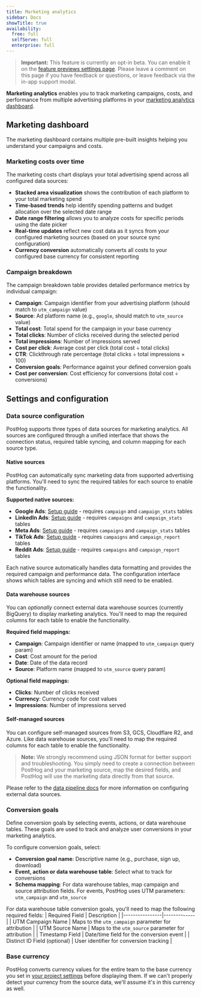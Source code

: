 ```yaml
---
title: Marketing analytics
sidebar: Docs
showTitle: true
availability:
  free: full
  selfServe: full
  enterprise: full
---
```



> **Important:** This feature is currently an opt-in beta. You can enable it on the [feature previews settings page](https://app.posthog.com/settings/user-feature-previews#marketing-analytics). Please leave a comment on this page if you have feedback or questions, or leave feedback via the in-app support modal.

**Marketing analytics** enables you to track marketing campaigns, costs, and performance from multiple advertising platforms in your [marketing analytics dashboard](https://app.posthog.com/web/marketing).

## Marketing dashboard

The marketing dashboard contains multiple pre-built insights helping you understand your campaigns and costs. 

### Marketing costs over time

<ProductScreenshot
    imageLight="https://res.cloudinary.com/dmukukwp6/image/upload/chart_white_e4dddd2635.png" 
    imageDark="https://res.cloudinary.com/dmukukwp6/image/upload/chart_dark_b615545f58.png"
    alt="Marketing analytics dashboard showing marketing costs over time"
    classes="rounded"
/>

The marketing costs chart displays your total advertising spend across all configured data sources:

- **Stacked area visualization** shows the contribution of each platform to your total marketing spend
- **Time-based trends** help identify spending patterns and budget allocation over the selected date range
- **Date range filtering** allows you to analyze costs for specific periods using the date picker
- **Real-time updates** reflect new cost data as it syncs from your configured marketing sources (based on your source sync configuration)
- **Currency conversion** automatically converts all costs to your configured base currency for consistent reporting

### Campaign breakdown

<ProductScreenshot
    imageLight="https://res.cloudinary.com/dmukukwp6/image/upload/table_white_e64873d2b0.png" 
    imageDark="https://res.cloudinary.com/dmukukwp6/image/upload/table_dark_9c7ba9afdb.png"
    alt="Campaign costs breakdown table showing detailed performance metrics"
    classes="rounded"
/>

The campaign breakdown table provides detailed performance metrics by individual campaign:

- **Campaign**: Campaign identifier from your advertising platform (should match to `utm_campaign` value)
- **Source**: Ad platform name (e.g., `google`, should match to `utm_source` value)
- **Total cost**: Total spend for the campaign in your base currency
- **Total clicks**: Number of clicks received during the selected period
- **Total impressions**: Number of impressions served
- **Cost per click**: Average cost per click (total cost ÷ total clicks)
- **CTR**: Clickthrough rate percentage (total clicks ÷ total impressions × 100)
- **Conversion goals**: Performance against your defined conversion goals
- **Cost per conversion**: Cost efficiency for conversions (total cost ÷ conversions)

## Settings and configuration

### Data source configuration

<ProductScreenshot
    imageLight="https://res.cloudinary.com/dmukukwp6/image/upload/w_800,c_limit,q_auto,f_auto/Screenshot_2025_10_24_at_11_32_53_AM_11adfeb6c8.png" 
    imageDark="https://res.cloudinary.com/dmukukwp6/image/upload/w_800,c_limit,q_auto,f_auto/Screenshot_2025_10_24_at_11_32_23_AM_00e27030df.png"
    alt="Unified data source configuration showing native, data warehouse, and self-managed sources"
    classes="rounded"
/>

PostHog supports three types of data sources for marketing analytics. All sources are configured through a unified interface that shows the connection status, required table syncing, and column mapping for each source type.

#### Native sources

PostHog can automatically sync marketing data from supported advertising platforms. You'll need to sync the required tables for each source to enable the functionality.

**Supported native sources:**
- **Google Ads**: [Setup guide](/docs/cdp/sources/google-ads) - requires `campaign` and `campaign_stats` tables
- **LinkedIn Ads**: [Setup guide](/docs/cdp/sources/linkedin-ads) - requires `campaigns` and `campaign_stats` tables  
- **Meta Ads**: [Setup guide](/docs/cdp/sources/meta-ads) - requires `campaigns` and `campaign_stats` tables
- **TikTok Ads**: [Setup guide](/docs/cdp/sources/tiktok-ads) - requires `campaigns` and `campaign_report` tables
- **Reddit Ads**: [Setup guide](/docs/cdp/sources/reddit-ads) - requires `campaigns` and `campaign_report` tables

Each native source automatically handles data formatting and provides the required campaign and performance data. The configuration interface shows which tables are syncing and which still need to be enabled.

#### Data warehouse sources

You can _optionally_ connect external data warehouse sources (currently BigQuery) to display marketing analytics. You'll need to map the required columns for each table to enable the functionality.

**Required field mappings:**
- **Campaign**: Campaign identifier or name (mapped to `utm_campaign` query param)
- **Cost**: Cost amount for the period
- **Date**: Date of the data record
- **Source**: Platform name (mapped to `utm_source` query param)

**Optional field mappings:**
- **Clicks**: Number of clicks received
- **Currency**: Currency code for cost values
- **Impressions**: Number of impressions served

#### Self-managed sources

You can configure self-managed sources from S3, GCS, Cloudflare R2, and Azure. Like data warehouse sources, you'll need to map the required columns for each table to enable the functionality.

> **Note:** We strongly recommend using JSON format for better support and troubleshooting. You simply need to create a connection between PostHog and your marketing source, map the desired fields, and PostHog will use the marketing data directly from that source.

Please refer to the [data pipeline docs](/docs/cdp/sources) for more information on configuring external data sources.

### Conversion goals

<ProductScreenshot
    imageLight="https://res.cloudinary.com/dmukukwp6/image/upload/cg_white_fa41a57c55.png" 
    imageDark="https://res.cloudinary.com/dmukukwp6/image/upload/cg_dark_c6d0c0e1a1.png"
    alt="Conversion goals configuration"
    classes="rounded"
/>

Define conversion goals by selecting events, actions, or data warehouse tables. These goals are used to track and analyze user conversions in your marketing analytics.

To configure conversion goals, select:
- **Conversion goal name**: Descriptive name (e.g., purchase, sign up, download)
- **Event, action or data warehouse table**: Select what to track for conversions
- **Schema mapping**: For data warehouse tables, map campaign and source attribution fields. For events, PostHog uses UTM parameters: `utm_campaign` and `utm_source`

For data warehouse table conversion goals, you'll need to map the following required fields:
| Required Field | Description |
|----------------|-------------|
| UTM Campaign Name | Maps to the `utm_campaign` parameter for attribution |
| UTM Source Name | Maps to the `utm_source` parameter for attribution |
| Timestamp Field | Date/time field for the conversion event |
| Distinct ID Field (optional) | User identifier for conversion tracking |

### Base currency

<ProductScreenshot
    imageLight="https://res.cloudinary.com/dmukukwp6/image/upload/bc_white_26b15e2184.png" 
    imageDark="https://res.cloudinary.com/dmukukwp6/image/upload/bc_dark_c6547dfdb9.png"
    alt="Base currency configuration"
    classes="rounded"
/>

PostHog converts currency values for the entire team to the base currency you set in [your project settings](https://app.posthog.com/settings/project#base-currency) before displaying them. If we can't properly detect your currency from the source data, we'll assume it's in this currency as well.
